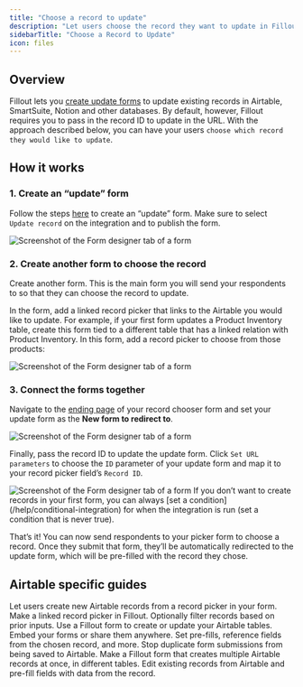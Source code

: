 ```yaml
---
title: "Choose a record to update"
description: "Let users choose the record they want to update in Fillout and update it with a custom form."
sidebarTitle: "Choose a Record to Update"
icon: files
---
```


## Overview

Fillout lets you [create update forms](/help/airtable-update-form) to update existing records in Airtable, SmartSuite, Notion and other databases. By default, however, Fillout requires you to pass in the record ID to update in the URL. With the approach described below, you can have your users `choose which record they would like to update`.

## How it works

### 1. Create an “update” form

Follow the steps [here](/help/airtable-update-form) to create an “update” form. Make sure to select `Update record` on the integration and to publish the form.

<Frame>
  <img src="/images/Screenshot2025-05-16at3.14.57PM.png" alt="Screenshot of the Form designer tab of a form" />
</Frame>

### 2. Create another form to choose the record

Create another form. This is the main form you will send your respondents to so that they can choose the record to update.

In the form, add a linked record picker that links to the Airtable you would like to update. For example, if your first form updates a Product Inventory table, create this form tied to a different table that has a linked relation with Product Inventory. In this form, add a record picker to choose from those products:

<Frame>
  <img src="/images/Screenshot2025-05-16at3.15.06PM.png" alt="Screenshot of the Form designer tab of a form" />
</Frame>

### 3. Connect the forms together

Navigate to the [ending page](/help/ending-page) of your record chooser form and set your update form as the **New form to redirect to**.

<Frame>
  <img src="/images/Screenshot2025-05-16at3.15.30PM.png" alt="Screenshot of the Form designer tab of a form" />
</Frame>

Finally, pass the record ID to update the update form. Click `Set URL parameters` to choose the `ID` parameter of your update form and map it to your record picker field’s `Record ID`.
<Frame>
  <img src="/images/Screenshot2025-05-16at3.15.39PM.png" alt="Screenshot of the Form designer tab of a form" />
</Frame>

<Tip>
If you don’t want to create records in your first form, you can always [set a condition](/help/conditional-integration) for when the integration is run (set a condition that is never true).
</Tip>

That’s it\! You can now send respondents to your picker form to choose a record. Once they submit that form, they’ll be automatically redirected to the update form, which will be pre-filled with the record they chose.

## Airtable specific guides

<CardGroup cols={2}>
    <Card title="Create new linked records in an Airtable form" href="/help/create-new-linked-records" icon="files-medical" iconType="regular" color="#FFC738">
    Let users create new Airtable records from a record picker in your form.
  </Card>
  <Card title="How to select and filter Airtable linked records in a dropdown" href="/help/select-linked-airtable-records" icon="folder" iconType="regular" color="#FFC738">
  Make a linked record picker in Fillout. Optionally filter records based on prior inputs.
  </Card>
    <Card title="How to Create an Airtable Form" href="/help/airtable" icon="file-spreadsheet"  iconType="regular" color="#FFC738">
    Use a Fillout form to create or update your Airtable tables. Embed your forms or share them anywhere.
  </Card>
  <Card title="Working with linked record pickers" icon="folder-medical" iconType="regular" color="#FFC738" href="/help/record-pickers">
    Set pre-fills, reference fields from the chosen record, and more.
  </Card>
  <Card title="Prevent duplicate submissions in Airtable" hre="/help/prevent-duplicate-submissions" icon="brake-warning" iconType="regular" color="#FFC738">
    Stop duplicate form submissions from being saved to Airtable.
  </Card>
  <Card title="Create multiple Airtable records with a form" href="/help/create-multiple-records-with-form" icon="files" iconType="regular" color="#FFC738">
  Make a Fillout form that creates multiple Airtable records at once, in different tables.
  </Card>
    <Card title="Update existing Airtable records with a form" href="/help/airtable-update-form" icon="arrow-rotate-right" iconType="regular" color="#FFC738">
    Edit existing records from Airtable and pre-fill fields with data from the record.
  </Card>
</CardGroup>
